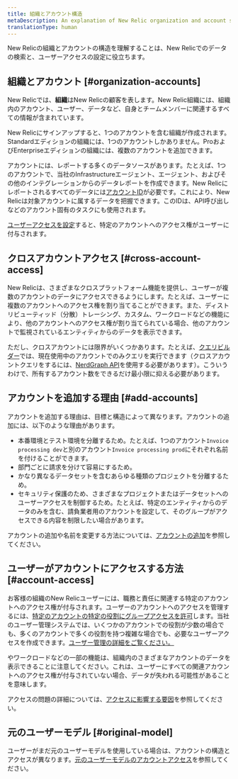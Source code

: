 ```yaml
---
title: 組織とアカウント構造
metaDescription: An explanation of New Relic organization and account structure.
translationType: human
---
```


New Relicの組織とアカウントの構造を理解することは、New Relicでのデータの検索と、ユーザーアクセスの設定に役立ちます。

## 組織とアカウント [#organization-accounts]

New Relicでは、**組織**はNew Relicの顧客を表します。New Relic組織には、組織内のアカウント、ユーザー、データなど、自身とチームメンバーに関連するすべての情報が含まれています。

New Relicにサインアップすると、1つのアカウントを含む組織が作成されます。Standardエディションの組織には、1つのアカウントしかありません。ProおよびEnterpriseエディションの組織には、複数のアカウントを追加できます。

アカウントには、レポートする多くのデータソースがあります。たとえば、1つのアカウントで、当社のInfrastructureエージェント、<InlinePopover type="apm"/>エージェント、およびその他のインテグレーションからのデータレポートを作成できます。New Relicにレポートされるすべてのデータには[アカウントID](/docs/accounts/accounts-billing/account-structure/account-id)が必要です。これにより、New Relicは対象アカウントに属するデータを把握できます。このIDは、API呼び出しなどのアカウント固有のタスクにも使用されます。

[ユーザーアクセスを設定](#account-access)すると、特定のアカウントへのアクセス権がユーザーに付与されます。

## クロスアカウントアクセス [#cross-account-access]

New Relicは、さまざまなクロスプラットフォーム機能を提供し、ユーザーが複数のアカウントのデータにアクセスできるようにします。たとえば、ユーザーに複数のアカウントへのアクセス権を割り当てることができます。また、ディストリビューティッド（分散）トレーシング、カスタム<InlinePopover type="dashboards"/>、ワークロードなどの機能により、他のアカウントへのアクセス権が割り当てられている場合、他のアカウントで監視されているエンティティからのデータを表示できます。

ただし、クロスアカウントには限界がいくつかあります。たとえば、[クエリビルダー](/docs/query-your-data/explore-query-data/query-builder/introduction-query-builder)では、現在使用中のアカウントでのみクエリを実行できます（クロスアカウントクエリをするには、[NerdGraph API](/docs/apis/nerdgraph/examples/nerdgraph-nrql-tutorial)を使用する必要があります）。こういうわけで、所有するアカウント数をできるだけ最小限に抑える必要があります。

## アカウントを追加する理由 [#add-accounts]

アカウントを追加する理由は、目標と構造によって異なります。アカウントの追加には、以下のような理由があります。

* 本番環境とテスト環境を分離するため。たとえば、1つのアカウント`Invoice processing dev`と別のアカウント`Invoice processing prod`にそれぞれ名前を付けることができます。
* 部門ごとに請求を分けて容易にするため。
* かなり異なるデータセットを含むあらゆる種類のプロジェクトを分離するため。
* セキュリティ保護のため、さまざまなプロジェクトまたはデータセットへのユーザーアクセスを制御するため。たとえば、特定のエンティティからのデータのみを含む、請負業者用のアカウントを設定して、そのグループがアクセスできる内容を制限したい場合があります。

アカウントの追加や名前を変更する方法については、[アカウントの追加](/docs/accounts/accounts-billing/account-structure/add-accounts)を参照してください。

## ユーザーがアカウントにアクセスする方法 [#account-access]

お客様の組織のNew Relicユーザーには、職務と責任に関連する特定のアカウントへのアクセス権が付与されます。ユーザーのアカウントへのアクセスを管理するには、[特定のアカウントの特定の役割にグループアクセスを許可](/docs/accounts/accounts-billing/new-relic-one-user-management/user-management-concepts#understand-concepts)します。当社のユーザー管理システムでは、いくつかのアカウントでの役割が少数の場合でも、多くのアカウントで多くの役割を持つ複雑な場合でも、必要なユーザーアクセスを作成できます。[ユーザー管理の詳細をご覧ください。](/docs/accounts/accounts-billing/new-relic-one-user-management)

<InlinePopover type="dashboards"/>やワークロードなどの一部の機能は、組織内のさまざまなアカウントのデータを表示できることに注意してください。これは、ユーザーにすべての関連アカウントへのアクセス権が付与されていない場合、データが失われる可能性があることを意味します。

アクセスの問題の詳細については、[アクセスに影響する要因](/docs/accounts/accounts-billing/account-structure/factors-affecting-access-features-data/)を参照してください。

## 元のユーザーモデル [#original-model]

ユーザーがまだ元のユーザーモデルを使用している場合は、アカウントの構造とアクセスが異なります。[元のユーザーモデルのアカウントアクセス](/docs/accounts/original-accounts-billing/original-users-roles/original-account-structure)を参照してください。